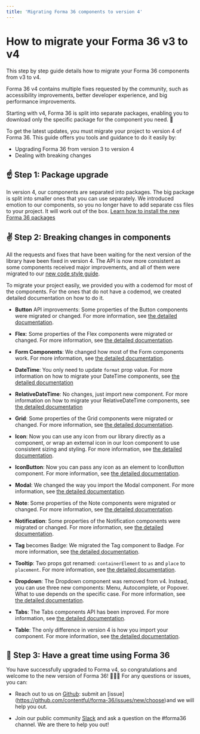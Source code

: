 ```yaml
---
title: 'Migrating Forma 36 components to version 4'
---
```


# How to migrate your Forma 36 v3 to v4

This step by step guide details how to migrate your Forma 36 components from v3 to v4.

Forma 36 v4 contains multiple fixes requested by the community, such as accessibility improvements, better developer experience, and big performance improvements.

Starting with v4, Forma 36 is split into separate packages, enabling you to download only the specific package for the component you need. 🙌

To get the latest updates, you must migrate your project to version 4 of Forma 36. This guide offers you tools and guidance to do it easily by:

- Upgrading Forma 36 from version 3 to version 4
- Dealing with breaking changes

## ☝️ Step 1: Package upgrade

In version 4, our components are separated into packages. The big package is split into smaller ones that you can use separately.
We introduced emotion to our components, so you no longer have to add separate css files to your project. It will work out of the box. [Learn how to install the new Forma 36 packages](https://github.com/contentful/forma-36/blob/forma-v4/MIGRATION.md#How-to-migrate-your-packages-to-v4)

## ✌️ Step 2: Breaking changes in components

All the requests and fixes that have been waiting for the next version of the library have been fixed in version 4. The API is now more consistent as some components received major improvements, and all of them were migrated to our [new code style guide](https://github.com/contentful/forma-36/blob/forma-v4/docs/code-style-guide.md).

To migrate your project easily, we provided you with a codemod for most of the components. For the ones that do not have a codemod, we created detailed documentation on how to do it.

- **Button** API improvements: Some properties of the Button components were migrated or changed. For more information, see [the detailed documentation](https://github.com/contentful/forma-36/blob/forma-v4/MIGRATION.md#how-to-migrate-your-button-components).

- **Flex**: Some properties of the Flex components were migrated or changed. For more information, see [the detailed documentation](https://github.com/contentful/forma-36/blob/forma-v4/MIGRATION.md#how-to-migrate-your-flex-components).

- **Form Components**: We changed how most of the Form components work. For more information, see [the detailed documentation](https://github.com/contentful/forma-36/blob/forma-v4/MIGRATION.md#form-components).

- **DateTime**: You only need to update `format` prop value. For more information on how to migrate your DateTime components, see [the detailed documentation](https://github.com/contentful/forma-36/blob/forma-v4/MIGRATION.md#how-to-migrate-your-datetime-components)

- **RelativeDateTime**: No changes, just import new component. For more information on how to migrate your RelativeDateTime components, see [the detailed documentation](https://github.com/contentful/forma-36/blob/forma-v4/MIGRATION.md#how-to-migrate-your-relativedatetime-components)

- **Grid**: Some properties of the Grid components were migrated or changed. For more information, see [the detailed documentation](https://github.com/contentful/forma-36/blob/forma-v4/MIGRATION.md#how-to-migrate-your-grid-components).

- **Icon**: Now you can use any icon from our library directly as a component, or wrap an external icon in our Icon component to use consistent sizing and styling. For more information, see [the detailed documentation](https://github.com/contentful/forma-36/blob/forma-v4/MIGRATION.md#how-to-migrate-your-icon-components).

- **IconButton**: Now you can pass any icon as an element to IconButton component. For more information, see [the detailed documentation](https://github.com/contentful/forma-36/blob/forma-v4/MIGRATION.md#how-to-migrate-your-iconbutton-components).

- **Modal**: We changed the way you import the Modal component. For more information, see [the detailed documentation](https://github.com/contentful/forma-36/blob/forma-v4/MIGRATION.md#how-to-migrate-your-modal-components).

- **Note**: Some properties of the Note components were migrated or changed. For more information, see [the detailed documentation](https://github.com/contentful/forma-36/blob/forma-v4/MIGRATION.md#how-to-migrate-your-note-components).

- **Notification**: Some properties of the Notification components were migrated or changed. For more information, see [the detailed documentation](https://github.com/contentful/forma-36/blob/forma-v4/MIGRATION.md#how-to-migrate-your-notification-components).

- **Tag** becomes Badge: We migrated the Tag component to Badge. For more information, see [the detailed documentation](https://github.com/contentful/forma-36/blob/forma-v4/MIGRATION.md#how-to-migrate-your-tag-to-badge).

- **Tooltip**: Two props got renamed: `containerElement` to `as` and `place` to `placement`. For more information, see [the detailed documentation](https://github.com/contentful/forma-36/blob/forma-v4/MIGRATION.md#how-to-migrate-your-tooltip-components).

- **Dropdown**: The Dropdown component was removed from v4. Instead, you can use three new components: Menu, Autocomplete, or Popover. What to use depends on the specific case. For more information, see [the detailed documentation](https://github.com/contentful/forma-36/blob/forma-v4/MIGRATION.md#how-to-migrate-your-grid-components).

- **Tabs**: The Tabs components API has been improved. For more information, see [the detailed documentation](https://github.com/contentful/forma-36/blob/forma-v4/MIGRATION.md#how-to-migrate-your-tabs-components).

- **Table**: The only difference in version 4 is how you import your component. For more information, see [the detailed documentation](https://github.com/contentful/forma-36/blob/forma-v4/MIGRATION.md#how-to-migrate-your-tooltip-components).

## 🤟 Step 3: Have a great time using Forma 36

You have successfully upgraded to Forma v4, so congratulations and welcome to the new version of Forma 36! 🎉🎉🎉
For any questions or issues, you can:

- Reach out to us on [Github](https://github.com/contentful/forma-36/issues): submit an [issue] (https://github.com/contentful/forma-36/issues/new/choose) and we will help you out.

- Join our public community [Slack](https://join.slack.com/t/contentful-community/shared_invite/zt-f2u3vjyq-k2G7wu_ji4~Toywt955Ynw) and ask a question on the #forma36 channel. We are there to help you out!
